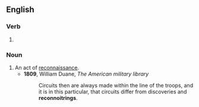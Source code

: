 ==English==

===Verb===
{{head|en|verb form}}

# {{present participle of|reconnoitre|lang=en|nocat=1}}

===Noun===
{{en-noun}}

# An act of [[reconnaissance]].
#* '''1809''', William Duane, ''The American military library''
#*: Circuits then are always made within the line of the troops, and it is in this particular, that circuits differ from discoveries and '''reconnoitrings'''.